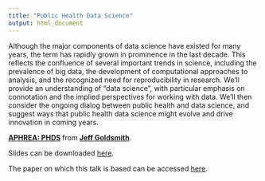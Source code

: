 ```yaml
---
title: "Public Health Data Science"
output: html_document
---
```


Although the major components of data science have existed for many years, the term has rapidly grown in prominence in the last decade. This reflects the confluence of several important trends in science, including the prevalence of big data, the development of computational approaches to analysis, and the recognized need for reproducibility in research. We'll provide an understanding of “data science”, with particular emphasis on connotation and the implied perspectives for working with data. We'll then consider the ongoing dialog between public health and data science, and suggest ways that public health data science might evolve and drive innovation in coming years. 

<script async class="speakerdeck-embed" data-id="d6a0bc462ce14417a88bf41ff6148590" data-ratio="1.77777777777778" src="//speakerdeck.com/assets/embed.js"></script>
<div style="margin-bottom:5px"> <strong> <a href="https://speakerdeck.com/jeffgoldsmith/shortcourse-phds" title="APHREA: PHDS" target="_blank">APHREA: PHDS</a> </strong> from <strong><a href="https://speakerdeck.com/jeffgoldsmith" target="_blank">Jeff Goldsmith</a></strong>. </div>

Slides can be downloaded [here](./SlidesPPT/ShortCourse_PHDS.pdf).

The paper on which this talk is based can be accessed [here](https://www.ncbi.nlm.nih.gov/pmc/articles/PMC8378512/). 

